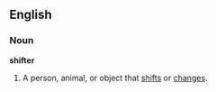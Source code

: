 
== English ==
=== Noun ===
'''shifter'''
# A person, animal, or object that [[shifts]] or [[changes]].